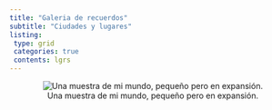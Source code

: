 ```yaml
---
title: "Galeria de recuerdos"
subtitle: "Ciudades y lugares"
listing: 
 type: grid
 categories: true
 contents: lgrs
---
```


<center>

![Una muestra de mi mundo, pequeño pero en expansión.](animation.gif)
</center>